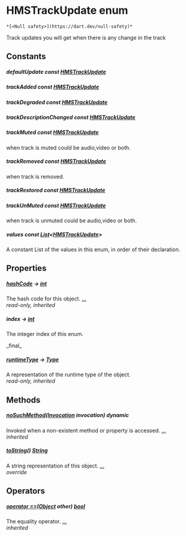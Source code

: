 # HMSTrackUpdate enum

    *[<Null safety>](https://dart.dev/null-safety)*

<p>Track updates you will get when there is any change in the track</p>

## Constants

##### defaultUpdate const [HMSTrackUpdate](../enum_hms_track_update/HMSTrackUpdate-class)

##### trackAdded const [HMSTrackUpdate](../enum_hms_track_update/HMSTrackUpdate-class)

##### trackDegraded const [HMSTrackUpdate](../enum_hms_track_update/HMSTrackUpdate-class)

##### trackDescriptionChanged const [HMSTrackUpdate](../enum_hms_track_update/HMSTrackUpdate-class)

##### trackMuted const [HMSTrackUpdate](../enum_hms_track_update/HMSTrackUpdate-class)

<p>when track is muted could be audio,video or both.</p>

##### trackRemoved const [HMSTrackUpdate](../enum_hms_track_update/HMSTrackUpdate-class)

<p>when track is removed.</p>

##### trackRestored const [HMSTrackUpdate](../enum_hms_track_update/HMSTrackUpdate-class)

##### trackUnMuted const [HMSTrackUpdate](../enum_hms_track_update/HMSTrackUpdate-class)

<p>when track is unmuted could be audio,video or both.</p>

##### values const [List](https://api.flutter.dev/flutter/dart-core/List-class.html)&lt;[HMSTrackUpdate](../enum_hms_track_update/HMSTrackUpdate-class)>

<p>A constant List of the values in this enum, in order of their declaration.</p>

## Properties

##### [hashCode](https://api.flutter.dev/flutter/dart-core/Object/hashCode.html) &#8594; [int](https://api.flutter.dev/flutter/dart-core/int-class.html)

The hash code for this object. [...](https://api.flutter.dev/flutter/dart-core/Object/hashCode.html)  
_read-only, inherited_

##### index &#8594; [int](https://api.flutter.dev/flutter/dart-core/int-class.html)

<p>The integer index of this enum.</p>   
_final_

##### [runtimeType](https://api.flutter.dev/flutter/dart-core/Object/runtimeType.html) &#8594; [Type](https://api.flutter.dev/flutter/dart-core/Type-class.html)

A representation of the runtime type of the object.  
_read-only, inherited_

## Methods

##### [noSuchMethod](https://api.flutter.dev/flutter/dart-core/Object/noSuchMethod.html)([Invocation](https://api.flutter.dev/flutter/dart-core/Invocation-class.html) invocation) dynamic

Invoked when a non-existent method or property is accessed. [...](https://api.flutter.dev/flutter/dart-core/Object/noSuchMethod.html)  
_inherited_

##### [toString](../enum_hms_track_update/HMSTrackUpdate/toString)() [String](https://api.flutter.dev/flutter/dart-core/String-class.html)

A string representation of this object. [...](../enum_hms_track_update/HMSTrackUpdate/toString)  
_override_

## Operators

##### [operator ==](https://api.flutter.dev/flutter/dart-core/Object/operator_equals.html)([Object](https://api.flutter.dev/flutter/dart-core/Object-class.html) other) [bool](https://api.flutter.dev/flutter/dart-core/bool-class.html)

The equality operator. [...](https://api.flutter.dev/flutter/dart-core/Object/operator_equals.html)  
_inherited_
